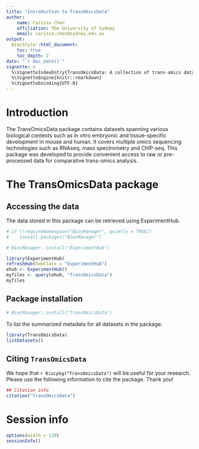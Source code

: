 ```yaml
---
title: "Introduction to TransOmicsData"
author: 
    name: Carissa Chen
    affiliation: The University of Sydney
    email: carissa.chen@sydney.edu.au
output:
  BiocStyle::html_document:
    toc: true
    toc_depth: 2
date: "`r doc_date()`"
vignette: >
  %\VignetteIndexEntry{TransOmicsData: A collection of trans-omics datasets across various biological systems}
  %\VignetteEngine{knitr::rmarkdown}
  %\VignetteEncoding{UTF-8}  
---
```


# Introduction

The TransOmicsData package contains datasets spanning various biological contexts such as in vitro embryonic and tissue-specific development in mouse and human. It covers multiple omics sequencing technologies such as RNAseq, mass spectrometry and ChIP-seq. This package was developed to provide convenient access to raw or pre-processed data for comparative trans-omics analysis.

# The TransOmicsData package

## Accessing the data

The data stored in this package can be retrieved using ExperimentHub.

```r
# if (!requireNamespace("BiocManager", quietly = TRUE))
#    install.packages("BiocManager")

# BiocManager::install("ExperimentHub")
```

```r
library(ExperimentHub)
refreshHub(hubClass = "ExperimentHub")
ehub <- ExperimentHub()
myfiles <- query(ehub, "TransOmicsData")
myfiles
```

## Package installation

```r
# BiocManager::install("TransOmicsData")
```

To list the summarized metadata for all datasets in the package:

```r
library(TransOmicsData)
listDatasets()
```

## Citing `TransOmicsData`

We hope that `r Biocpkg("TransOmicsData")` will be useful for your research. Please use the following information to cite the package. Thank you!

```r
## Citation info
citation("TransOmicsData")
```

# Session info {.unnumbered}

```r
options(width = 120)
sessionInfo()
```
